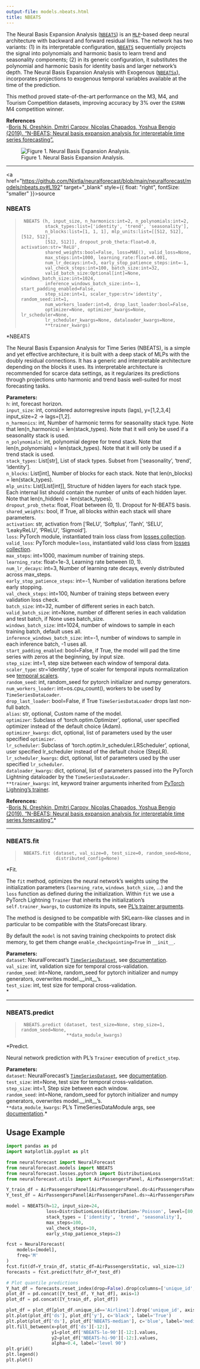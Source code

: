 ```yaml
---
output-file: models.nbeats.html
title: NBEATS
---
```



The Neural Basis Expansion Analysis
([`NBEATS`](https://nixtlaverse.nixtla.io/neuralforecast/models.nbeats.html#nbeats))
is an
[`MLP`](https://nixtlaverse.nixtla.io/neuralforecast/models.mlp.html#mlp)-based
deep neural architecture with backward and forward residual links. The
network has two variants: (1) in its interpretable configuration,
[`NBEATS`](https://nixtlaverse.nixtla.io/neuralforecast/models.nbeats.html#nbeats)
sequentially projects the signal into polynomials and harmonic basis to
learn trend and seasonality components; (2) in its generic
configuration, it substitutes the polynomial and harmonic basis for
identity basis and larger network’s depth. The Neural Basis Expansion
Analysis with Exogenous
([`NBEATSx`](https://nixtlaverse.nixtla.io/neuralforecast/models.nbeatsx.html#nbeatsx)),
incorporates projections to exogenous temporal variables available at
the time of the prediction.

This method proved state-of-the-art performance on the M3, M4, and
Tourism Competition datasets, improving accuracy by 3% over the `ESRNN`
M4 competition winner.

**References**<br/> -[Boris N. Oreshkin, Dmitri Carpov, Nicolas Chapados,
Yoshua Bengio (2019). “N-BEATS: Neural basis expansion analysis for
interpretable time series
forecasting”.](https://arxiv.org/abs/1905.10437)

<figure>
<img src="imgs_models/nbeats.png"
alt="Figure 1. Neural Basis Expansion Analysis." />
<figcaption aria-hidden="true">Figure 1. Neural Basis Expansion
Analysis.</figcaption>
</figure>

------------------------------------------------------------------------

<a
href="https://github.com/Nixtla/neuralforecast/blob/main/neuralforecast/models/nbeats.py#L192"
target="_blank" style={{ float: "right", fontSize: "smaller" }}>source</a>

### NBEATS

> ``` text
>  NBEATS (h, input_size, n_harmonics:int=2, n_polynomials:int=2,
>          stack_types:list=['identity', 'trend', 'seasonality'],
>          n_blocks:list=[1, 1, 1], mlp_units:list=[[512, 512], [512, 512],
>          [512, 512]], dropout_prob_theta:float=0.0, activation:str='ReLU',
>          shared_weights:bool=False, loss=MAE(), valid_loss=None,
>          max_steps:int=1000, learning_rate:float=0.001,
>          num_lr_decays:int=3, early_stop_patience_steps:int=-1,
>          val_check_steps:int=100, batch_size:int=32,
>          valid_batch_size:Optional[int]=None, windows_batch_size:int=1024,
>          inference_windows_batch_size:int=-1, start_padding_enabled=False,
>          step_size:int=1, scaler_type:str='identity', random_seed:int=1,
>          num_workers_loader:int=0, drop_last_loader:bool=False,
>          optimizer=None, optimizer_kwargs=None, lr_scheduler=None,
>          lr_scheduler_kwargs=None, dataloader_kwargs=None,
>          **trainer_kwargs)
> ```

\*NBEATS

The Neural Basis Expansion Analysis for Time Series (NBEATS), is a
simple and yet effective architecture, it is built with a deep stack of
MLPs with the doubly residual connections. It has a generic and
interpretable architecture depending on the blocks it uses. Its
interpretable architecture is recommended for scarce data settings, as
it regularizes its predictions through projections unto harmonic and
trend basis well-suited for most forecasting tasks.

**Parameters:**<br/> `h`: int, forecast horizon.<br/> `input_size`: int,
considered autorregresive inputs (lags), y=\[1,2,3,4\] input_size=2 -\>
lags=\[1,2\].<br/> `n_harmonics`: int, Number of harmonic terms for
seasonality stack type. Note that len(n_harmonics) = len(stack_types).
Note that it will only be used if a seasonality stack is used.<br/>
`n_polynomials`: int, polynomial degree for trend stack. Note that
len(n_polynomials) = len(stack_types). Note that it will only be used if
a trend stack is used.<br/> `stack_types`: List\[str\], List of stack
types. Subset from \[‘seasonality’, ‘trend’, ‘identity’\].<br/>
`n_blocks`: List\[int\], Number of blocks for each stack. Note that
len(n_blocks) = len(stack_types).<br/> `mlp_units`: List\[List\[int\]\],
Structure of hidden layers for each stack type. Each internal list
should contain the number of units of each hidden layer. Note that
len(n_hidden) = len(stack_types).<br/> `dropout_prob_theta`: float, Float
between (0, 1). Dropout for N-BEATS basis.<br/> `shared_weights`: bool,
If True, all blocks within each stack will share parameters. <br/>
`activation`: str, activation from \[‘ReLU’, ‘Softplus’, ‘Tanh’, ‘SELU’,
‘LeakyReLU’, ‘PReLU’, ‘Sigmoid’\].<br/> `loss`: PyTorch module,
instantiated train loss class from [losses
collection](https://nixtla.github.io/neuralforecast/losses.pytorch.html).<br/>
`valid_loss`: PyTorch module=`loss`, instantiated valid loss class from
[losses
collection](https://nixtla.github.io/neuralforecast/losses.pytorch.html).<br/>
`max_steps`: int=1000, maximum number of training steps.<br/>
`learning_rate`: float=1e-3, Learning rate between (0, 1).<br/>
`num_lr_decays`: int=3, Number of learning rate decays, evenly
distributed across max_steps.<br/> `early_stop_patience_steps`: int=-1,
Number of validation iterations before early stopping.<br/>
`val_check_steps`: int=100, Number of training steps between every
validation loss check.<br/> `batch_size`: int=32, number of different
series in each batch.<br/> `valid_batch_size`: int=None, number of
different series in each validation and test batch, if None uses
batch_size.<br/> `windows_batch_size`: int=1024, number of windows to
sample in each training batch, default uses all.<br/>
`inference_windows_batch_size`: int=-1, number of windows to sample in
each inference batch, -1 uses all.<br/> `start_padding_enabled`:
bool=False, if True, the model will pad the time series with zeros at
the beginning, by input size.<br/> `step_size`: int=1, step size between
each window of temporal data.<br/> `scaler_type`: str=‘identity’, type of
scaler for temporal inputs normalization see [temporal
scalers](https://nixtla.github.io/neuralforecast/common.scalers.html).<br/>
`random_seed`: int, random_seed for pytorch initializer and numpy
generators.<br/> `num_workers_loader`: int=os.cpu_count(), workers to be
used by `TimeSeriesDataLoader`.<br/> `drop_last_loader`: bool=False, if
True `TimeSeriesDataLoader` drops last non-full batch.<br/> `alias`: str,
optional, Custom name of the model.<br/> `optimizer`: Subclass of
‘torch.optim.Optimizer’, optional, user specified optimizer instead of
the default choice (Adam).<br/> `optimizer_kwargs`: dict, optional, list
of parameters used by the user specified `optimizer`.<br/>
`lr_scheduler`: Subclass of ‘torch.optim.lr_scheduler.LRScheduler’,
optional, user specified lr_scheduler instead of the default choice
(StepLR).<br/> `lr_scheduler_kwargs`: dict, optional, list of parameters
used by the user specified `lr_scheduler`.<br/> `dataloader_kwargs`:
dict, optional, list of parameters passed into the PyTorch Lightning
dataloader by the `TimeSeriesDataLoader`. <br/> `**trainer_kwargs`: int,
keyword trainer arguments inherited from [PyTorch Lighning’s
trainer](https://pytorch-lightning.readthedocs.io/en/stable/api/pytorch_lightning.trainer.trainer.Trainer.html?highlight=trainer).<br/>

**References:**<br/> -[Boris N. Oreshkin, Dmitri Carpov, Nicolas
Chapados, Yoshua Bengio (2019). “N-BEATS: Neural basis expansion
analysis for interpretable time series
forecasting”.](https://arxiv.org/abs/1905.10437)\*

------------------------------------------------------------------------

### NBEATS.fit

> ``` text
>  NBEATS.fit (dataset, val_size=0, test_size=0, random_seed=None,
>              distributed_config=None)
> ```

\*Fit.

The `fit` method, optimizes the neural network’s weights using the
initialization parameters (`learning_rate`, `windows_batch_size`, …) and
the `loss` function as defined during the initialization. Within `fit`
we use a PyTorch Lightning `Trainer` that inherits the initialization’s
`self.trainer_kwargs`, to customize its inputs, see [PL’s trainer
arguments](https://pytorch-lightning.readthedocs.io/en/stable/api/pytorch_lightning.trainer.trainer.Trainer.html?highlight=trainer).

The method is designed to be compatible with SKLearn-like classes and in
particular to be compatible with the StatsForecast library.

By default the `model` is not saving training checkpoints to protect
disk memory, to get them change `enable_checkpointing=True` in
`__init__`.

**Parameters:**<br/> `dataset`: NeuralForecast’s
[`TimeSeriesDataset`](https://nixtlaverse.nixtla.io/neuralforecast/tsdataset.html#timeseriesdataset),
see
[documentation](https://nixtla.github.io/neuralforecast/tsdataset.html).<br/>
`val_size`: int, validation size for temporal cross-validation.<br/>
`random_seed`: int=None, random_seed for pytorch initializer and numpy
generators, overwrites model.\_\_init\_\_’s.<br/> `test_size`: int, test
size for temporal cross-validation.<br/>\*

------------------------------------------------------------------------

### NBEATS.predict

> ``` text
>  NBEATS.predict (dataset, test_size=None, step_size=1, random_seed=None,
>                  **data_module_kwargs)
> ```

\*Predict.

Neural network prediction with PL’s `Trainer` execution of
`predict_step`.

**Parameters:**<br/> `dataset`: NeuralForecast’s
[`TimeSeriesDataset`](https://nixtlaverse.nixtla.io/neuralforecast/tsdataset.html#timeseriesdataset),
see
[documentation](https://nixtla.github.io/neuralforecast/tsdataset.html).<br/>
`test_size`: int=None, test size for temporal cross-validation.<br/>
`step_size`: int=1, Step size between each window.<br/> `random_seed`:
int=None, random_seed for pytorch initializer and numpy generators,
overwrites model.\_\_init\_\_’s.<br/> `**data_module_kwargs`: PL’s
TimeSeriesDataModule args, see
[documentation](https://pytorch-lightning.readthedocs.io/en/1.6.1/extensions/datamodules.html#using-a-datamodule).\*

## Usage Example

```python
import pandas as pd
import matplotlib.pyplot as plt

from neuralforecast import NeuralForecast
from neuralforecast.models import NBEATS
from neuralforecast.losses.pytorch import DistributionLoss
from neuralforecast.utils import AirPassengersPanel, AirPassengersStatic

Y_train_df = AirPassengersPanel[AirPassengersPanel.ds<AirPassengersPanel['ds'].values[-12]] # 132 train
Y_test_df = AirPassengersPanel[AirPassengersPanel.ds>=AirPassengersPanel['ds'].values[-12]].reset_index(drop=True) # 12 test

model = NBEATS(h=12, input_size=24,
               loss=DistributionLoss(distribution='Poisson', level=[80, 90]),
               stack_types = ['identity', 'trend', 'seasonality'],
               max_steps=100,
               val_check_steps=10,
               early_stop_patience_steps=2)

fcst = NeuralForecast(
    models=[model],
    freq='M'
)
fcst.fit(df=Y_train_df, static_df=AirPassengersStatic, val_size=12)
forecasts = fcst.predict(futr_df=Y_test_df)

# Plot quantile predictions
Y_hat_df = forecasts.reset_index(drop=False).drop(columns=['unique_id','ds'])
plot_df = pd.concat([Y_test_df, Y_hat_df], axis=1)
plot_df = pd.concat([Y_train_df, plot_df])

plot_df = plot_df[plot_df.unique_id=='Airline1'].drop('unique_id', axis=1)
plt.plot(plot_df['ds'], plot_df['y'], c='black', label='True')
plt.plot(plot_df['ds'], plot_df['NBEATS-median'], c='blue', label='median')
plt.fill_between(x=plot_df['ds'][-12:], 
                 y1=plot_df['NBEATS-lo-90'][-12:].values, 
                 y2=plot_df['NBEATS-hi-90'][-12:].values,
                 alpha=0.4, label='level 90')
plt.grid()
plt.legend()
plt.plot()
```

